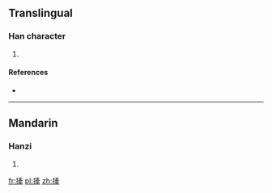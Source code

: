 ==Translingual==

===Han character===
{{Han char|rn=64|rad=手|as=11|sn=14|four=|canj=手卜女手 (QYVQ)|ids=⿰[[扌]][[牽]]}}

# {{defn|Han|sort=手11}}

====References====
* {{Han ref|kx=0453.191|dkj=12672|dj=0802.260|hdz=31949.050|uh=6481|ud=25729}}

----

==Mandarin==

===Hanzi===
{{cmn-hanzi|pin=[[qiān]] ([[qian1]])|wg=ch'ien<sup>1</sup>}}

# {{defn|lang=cmn|sort=手11}}

[[fr:撁]]
[[pl:撁]]
[[zh:撁]]